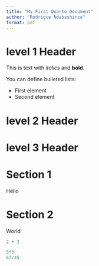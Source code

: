 ```yaml
---
title: "My First Quarto Document"
author: "Rodrigue Ndabashinze"
format: pdf
---
```


# level 1 Header

This is text with *italics* and **bold**.

You can define bulleted lists:

- First element
- Second element

# level 2 Header

# level 3 Header

# Section 1


Hello

# Section 2

World

```python
2 + 2
```


```python
3*3
67/45
```





